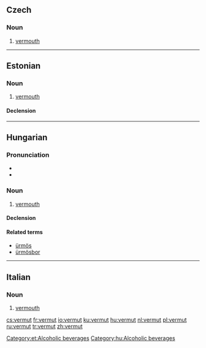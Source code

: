 ==Czech==

===Noun===
{{cs-noun|g=m}}

# [[vermouth]]

----

==Estonian==
{{wikipedia|lang=et}}

===Noun===
{{et-noun}}

# [[vermouth]]

====Declension====
{{rfinfl|lang=et|type=declension}}

[[Category:et:Alcoholic beverages]]

----

==Hungarian==

===Pronunciation===
* {{IPA|/ˈvɛrmut/|lang=hu}}
* {{hyphenation|ver|mut}}

===Noun===
{{hu-noun|ok}}

# [[vermouth]]

====Declension====
{{hu-decl-ok|vermu|t|ot}}{{hu-pos-otok|vermut|j|jai}}

====Related terms====
* [[ürmös]]
* [[ürmösbor]]

[[Category:hu:Alcoholic beverages]]

----
==Italian==

===Noun===
{{head|it|noun|g=m|inv}}

# [[vermouth]]

[[cs:vermut]]
[[fr:vermut]]
[[io:vermut]]
[[ku:vermut]]
[[hu:vermut]]
[[nl:vermut]]
[[pl:vermut]]
[[ru:vermut]]
[[tr:vermut]]
[[zh:vermut]]